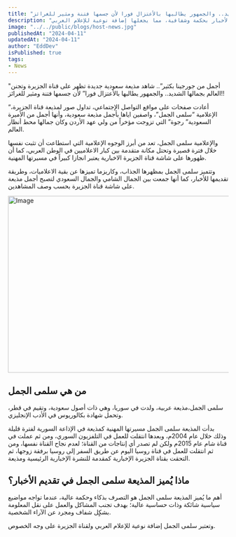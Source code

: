 ```yaml
---
title: "شاهد مذيعة سعودية جديدة تظهر على قناة الجزيرة وتجنن العالم بجمالها الشديد.. والجمهور يطالبها بالأعتزال فورا ﻷن جسمها فتنة ومثير للغرائز!!"
description: "مقال يستعرض جمال ومهنية المذيعة السعودية سلمى الجمل على قناة الجزيرة، ويسلط الضوء على تميزها في تقديم الأخبار بحكمة وشفافية، مما يجعلها إضافة نوعية للإعلام العربي."
image: "../../public/blogs/host-news.jpg"
publishedAt: "2024-04-11"
updatedAt: "2024-04-11"
author: "EddDev"
isPublished: true
tags:
- News
---
```



"أجمل من جورجينا بكثير”.. شاهد مذيعة سعودية جديدة تظهر على قناة الجزيرة وتجنن العالم بجمالها الشديد.. والجمهور يطالبها بالأعتزال فورا” ﻷن جسمها فتنة ومثير للغرائز!!

“أعادت صفحات على مواقع التواصل الإجتماعي، تداول صور لمذيعة قناة الجزيرة، الإعلامية “سلمى الجمل”، واصفين اياها بأجمل مذيعة سعودية، وأنها أجمل من الأميرة السعودية” رجوة” التي تزوجت مؤخراً من ولي عهد الأردن وكان جمالها محط أنظار العالم.

والإعلامية سلمى الجمل، تعد من أبرز الوجوه الإعلامية التي استطاعت أن تثبت نفسها خلال فترة قصيرة وتحتل مكانة متقدمة بين كبار الاعلاميين في الوطن العربي، كما أن ظهورها على شاشة قناة الجزيرة الاخبارية يعتبر انجازا كبيراً في مسيرتها المهنية.

وتتميز سلمى الجمل بمظهرها الجذاب، وكاريزما تميزها عن بقية الاعلاميات، وطريقة تقديمها للأخبار، كما أنها جمعت بين الجمال الشامي والجمال السعودي لتصبح أجمل مذيعة على شاشة قناة الجزيرة بحسب وصف المشاهدين.

<Image
  src="/blogs/host.jpg"
  width="718"
  height="404"
  alt="Image"
  sizes="100vw"
/>


## من هي سلمى الجمل

سلمى الجمل،مذيعة عربية، ولدت في سوريا، وهي ذات أصول سعودية، وتقيم في قطر، وتحمل شهادة بكالوريوس في الأدب الإنجليزي.

بدأت المذيعة سلمى الجمل مسيرتها المهنية كمذيعة في الإذاعة السورية لفترة قليلة وذلك خلال عام 2004م، وبعدها انتقلت للعمل في التلفزيون السوري، ومن ثم عملت في قناة شام عام 2015م ولكن لم تصدر أي إنتاجات من القناة؛ لعدم نجاح القناة نفسها، ومن ثم انتقلت للعمل في قناة روسيا اليوم عن طريق السفر إلى روسيا برفقة زوجها، ثم التحقت بقناة الجزيرة الإخبارية كمقدمة للنشرة الإخبارية الرئيسية ومذيعة.

## ماذا يُميز المذيعة سلمى الجمل في تقديم الأخبار؟

أهم ما يُميز المذيعة سلمى الجمل هو التصرف بذكاء وحكمة عالية، عندما تواجه مواضيع سياسية شائكة وذات حساسية عالية؛ بهدف تجنب المشاكل والعمل على نقل المعلومة بشكٍل شفاف ومجرد عن الآراء الشخصية.

وتعتبر سلمى الجمل إضافة نوعية للإعلام العربي ولقناة الجزيرة على وجه الخصوص.
